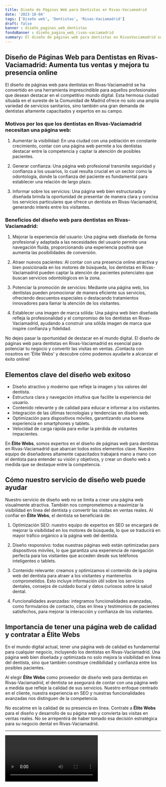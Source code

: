 ```yaml
---
title: Diseño de Páginas Web para Dentistas en Rivas-Vaciamadrid
date: '2023-10-04'
tags: ['Diseño web', 'Dentistas', 'Rivas-Vaciamadrid']
draft: false
banner : diseño_paginas_web_dentistas
fondoBanner : diseño_pagina_web_rivas-vaciamadrid
summary: El diseño de páginas web para dentistas en RivasVaciamadrid se ha convertido en una herramienta imprescindible para aquellos profesionales que desean destacar en el competitivo mundo digital. Esta hermosa ciudad situada en el sureste de la Comunidad de Madrid ofrece no solo una amplia variedad de servicios sanitarios, sino también una gran demanda de dentistas altamente capacitados y expertos en su campo.
---
```


## Diseño de Páginas Web para Dentistas en Rivas-Vaciamadrid: Aumenta tus ventas y mejora tu presencia online

El diseño de páginas web para dentistas en Rivas-Vaciamadrid se ha convertido en una herramienta imprescindible para aquellos profesionales que desean destacar en el competitivo mundo digital. Esta hermosa ciudad situada en el sureste de la Comunidad de Madrid ofrece no solo una amplia variedad de servicios sanitarios, sino también una gran demanda de dentistas altamente capacitados y expertos en su campo.

### Motivos por los que los dentistas en Rivas-Vaciamadrid necesitan una página web:

1. Aumentar la visibilidad: En una ciudad con una población en constante crecimiento, contar con una página web permite a los dentistas destacar entre la competencia y captar la atención de posibles pacientes.

2. Generar confianza: Una página web profesional transmite seguridad y confianza a los usuarios, lo cual resulta crucial en un sector como la odontología, donde la confianza del paciente es fundamental para establecer una relación de largo plazo.

3. Informar sobre los servicios: Una página web bien estructurada y diseñada brinda la oportunidad de presentar de manera clara y concisa los servicios particulares que ofrece un dentista en Rivas-Vaciamadrid, generando interés entre los visitantes.

### Beneficios del diseño web para dentistas en Rivas-Vaciamadrid:

1. Mejorar la experiencia del usuario: Una página web diseñada de forma profesional y adaptada a las necesidades del usuario permite una navegación fluida, proporcionando una experiencia positiva que aumenta las posibilidades de conversión.

2. Atraer nuevos pacientes: Al contar con una presencia online atractiva y bien posicionada en los motores de búsqueda, los dentistas en Rivas-Vaciamadrid pueden captar la atención de pacientes potenciales que buscan servicios odontológicos en la zona.

3. Potenciar la promoción de servicios: Mediante una página web, los dentistas pueden promocionar de manera eficiente sus servicios, ofreciendo descuentos especiales o destacando tratamientos innovadores para llamar la atención de los visitantes.

4. Establecer una imagen de marca sólida: Una página web bien diseñada refleja la profesionalidad y el compromiso de los dentistas en Rivas-Vaciamadrid, ayudando a construir una sólida imagen de marca que inspire confianza y fidelidad.

No dejes pasar la oportunidad de destacar en el mundo digital. El diseño de páginas web para dentistas en Rivas-Vaciamadrid es esencial para potenciar tu negocio y convertir las visitas en ventas. ¡Contacta con nosotros en 'Élite Webs' y descubre cómo podemos ayudarte a alcanzar el éxito online!

<GifSeo />

<Cta />

## Elementos clave del diseño web exitoso

- Diseño atractivo y moderno que refleje la imagen y los valores del dentista.
- Estructura clara y navegación intuitiva que facilite la experiencia del usuario.
- Contenido relevante y de calidad para educar e informar a los visitantes.
- Integración de las últimas tecnologías y tendencias en diseño web.
- Optimización para dispositivos móviles, garantizando una buena experiencia en smartphones y tablets.
- Velocidad de carga rápida para evitar la pérdida de visitantes impacientes.

En **Élite Webs**, somos expertos en el diseño de páginas web para dentistas en Rivas-Vaciamadrid que abarcan todos estos elementos clave. Nuestro equipo de diseñadores altamente capacitados trabajará mano a mano con el dentista para entender su visión y objetivos, y crear un diseño web a medida que se destaque entre la competencia.

## Cómo nuestro servicio de diseño web puede ayudar

Nuestro servicio de diseño web no se limita a crear una página web visualmente atractiva. También nos comprometemos a maximizar la visibilidad en línea del dentista y convertir las visitas en ventas reales. Al confiar en **Élite Webs**, el dentista se beneficiará de:

1. Optimización SEO: nuestro equipo de expertos en SEO se encargará de mejorar la visibilidad en los motores de búsqueda, lo que se traducirá en mayor tráfico orgánico a la página web del dentista.

2. Diseño responsivo: todas nuestras páginas web están optimizadas para dispositivos móviles, lo que garantiza una experiencia de navegación perfecta para los visitantes que acceden desde sus teléfonos inteligentes o tablets.

3. Contenido relevante: creamos y optimizamos el contenido de la página web del dentista para atraer a los visitantes y mantenerlos comprometidos. Esto incluye información útil sobre los servicios dentales, consejos de cuidado bucal y datos curiosos sobre la salud dental.

4. Funcionalidades avanzadas: integramos funcionalidades avanzadas, como formularios de contacto, citas en línea y testimonios de pacientes satisfechos, para mejorar la interacción y confianza de los visitantes.

## Importancia de tener una página web de calidad y contratar a Élite Webs

En el mundo digital actual, tener una página web de calidad es fundamental para cualquier negocio, incluyendo los dentistas en Rivas-Vaciamadrid. Una página web bien diseñada y optimizada no solo mejora la visibilidad en línea del dentista, sino que también construye credibilidad y confianza entre los posibles pacientes.

Al elegir **Élite Webs** como proveedor de diseño web para dentistas en Rivas-Vaciamadrid, el dentista se asegurará de contar con una página web a medida que refleje la calidad de sus servicios. Nuestro enfoque centrado en el cliente, nuestra experiencia en SEO y nuestras funcionalidades avanzadas nos distinguen de la competencia.

No escatime en la calidad de su presencia en línea. Contrate a **Élite Webs** para el diseño y desarrollo de su página web y convierta las visitas en ventas reales. No se arrepentirá de haber tomado esa decisión estratégica para su negocio dental en Rivas-Vaciamadrid.

---


<Video />

<CtaBot job='Dentistas' city='Rivas-Vaciamadrid'/>

<Gmaps query='Rivas-Vaciamadrid+españa+maps' />